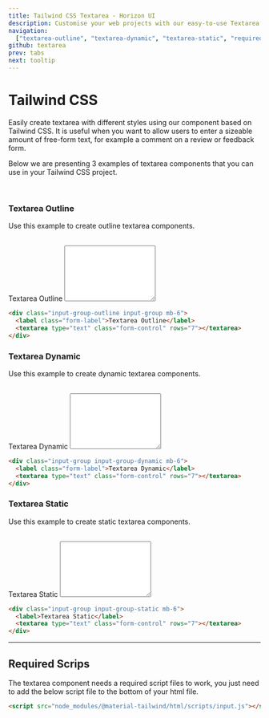 ```yaml
---
title: Tailwind CSS Textarea - Horizon UI
description: Customise your web projects with our easy-to-use Textarea component for Tailwind CSS using Material Design guidelines.
navigation:
  ["textarea-outline", "textarea-dynamic", "textarea-static", "required-script"]
github: textarea
prev: tabs
next: tooltip
---
```


# Tailwind CSS

Easily create textarea with different styles using our component based on Tailwind CSS. It is useful when you want to allow users to enter a sizeable amount of free-form text, for example a comment on a review or feedback form.

Below we are presenting 3 examples of textarea components that you can use in your Tailwind CSS project.

<br />

### Textarea Outline

Use this example to create outline textarea components.

<br />
<ComponentCard id='textarea-outline'>
  <div className='input-group input-group-outline mb-6'>
    <label className='form-label'>Textarea Outline</label>
    <textarea type='text' className='form-control' rows='7'></textarea>
  </div>
</ComponentDemo>

```html showLineNumbers
<div class="input-group-outline input-group mb-6">
  <label class="form-label">Textarea Outline</label>
  <textarea type="text" class="form-control" rows="7"></textarea>
</div>
```

### Textarea Dynamic

Use this example to create dynamic textarea components.

<br />
<ComponentCard id='textarea-dynamic'>
  <div className='input-group input-group-dynamic mb-6'>
    <label className='form-label'>Textarea Dynamic</label>
    <textarea type='text' className='form-control' rows='7'></textarea>
  </div>
</ComponentDemo>

```html showLineNumbers
<div class="input-group input-group-dynamic mb-6">
  <label class="form-label">Textarea Dynamic</label>
  <textarea type="text" class="form-control" rows="7"></textarea>
</div>
```

### Textarea Static

Use this example to create static textarea components.

<br />
<ComponentCard id='textarea-static'>
  <div className='input-group input-group-static mb-6'>
    <label>Textarea Static</label>
    <textarea type='text' className='form-control' rows='7'></textarea>
  </div>
</ComponentDemo>

```html showLineNumbers
<div class="input-group input-group-static mb-6">
  <label>Textarea Static</label>
  <textarea type="text" class="form-control" rows="7"></textarea>
</div>
```

---

## Required Scrips

<span id="required-script" className="scroll-mt-56" />

The textarea component needs a required script files to work, you just need to add the below script file to the bottom of your html file.

```html showLineNumbers
<script src="node_modules/@material-tailwind/html/scripts/input.js"></script>
```
